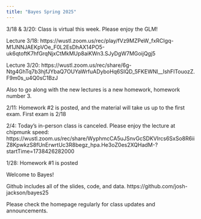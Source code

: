 ```yaml
---
title: "Bayes Spring 2025"
---
```



3/18 & 3/20: Class is virtual this week. Please enjoy the GLM! 

Lecture 3/18: https://wustl.zoom.us/rec/play/fVz9MZPeW_fxRCIgq-M1JNNJAEKpVOe_F0L2EsDhAX14PO5-uk6qtoftK7hfGrqNjxCtMkMUp8aiKWn3.SJyDgW7MGoijQgj5

Lecture 3/20: https://wustl.zoom.us/rec/share/6g-Ntg4GhTq7b3hjfJYbaQ7OUYaWrfuADyboHq6SIQD_5FKEWNl__IshFITouozZ.F9m0s_u4Q0sC1BzJ

Also to go along with the new lectures is a new homework, homework number 3. 
 



2/11: Homework #2 is posted, and the material will take us up to the first exam. First exam is 2/18

2/4: Today's in-person class is canceled. Please enjoy the lecture at chipmunk speed: https://wustl.zoom.us/rec/share/WyphmcCA5uJSnvGcSDKVIrcs6SxSo8R6iiZ8KpwkzS8fUnErwrtUc3R8begz_hpa.He3oZ0es2XQHadM-?startTime=1738426282000


1/28: Homework #1 is posted


Welcome to Bayes! 

Github includes all of the slides, code, and data. https://github.com/josh-jackson/bayes25

Please check the homepage regularly for class updates and announcements.